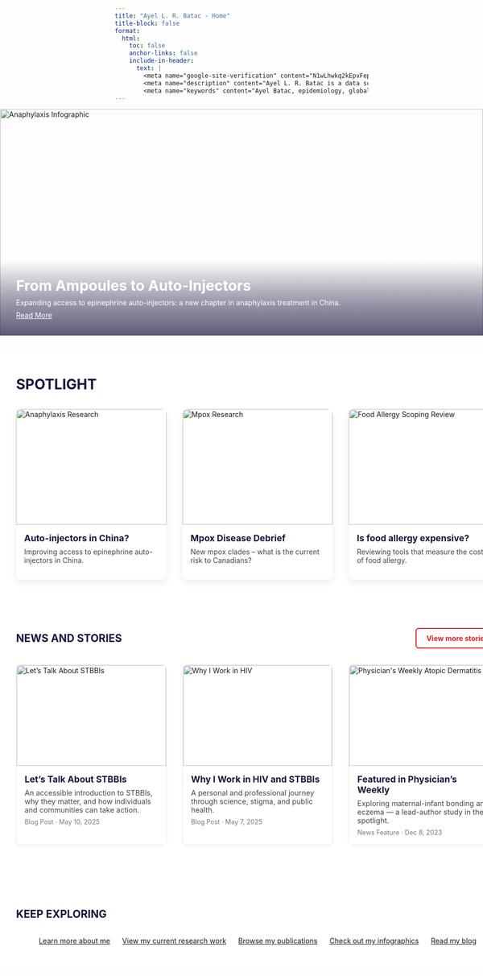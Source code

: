 ```yaml
---
title: "Ayel L. R. Batac - Home"
title-block: false
format:
  html:
    toc: false
    anchor-links: false
    include-in-header: 
      text: |
        <meta name="google-site-verification" content="N1wLhwkq2kEpvFepxx8U30XxFHpsgKQDqCwYJtTHPuY" />
        <meta name="description" content="Ayel L. R. Batac is a data scientist and global health researcher specializing in HIV and sexually transmitted and blood-borne infections (STBBIs), with a focus on equity and evidence-informed decision-making." />
        <meta name="keywords" content="Ayel Batac, epidemiology, global health, public health, HIV, STBBIs, gonorrhea, chlamydia, mpox, tuberculosis, allergy, clinical immunology, food allergy, anaphylaxis, pediatrics, COVID-19, knowledge translation, evidence synthesis, systematic review, scoping review, Canada, United Kingdom, UK, LSHTM, University of Manitoba, China, LMICs, stigma, msm, sex workers" />
---
```


```{=html}
<!-- DO NOT use # here -->
<!-- Full-width Banner Section -->
<div style="position: relative; width: 100vw; margin-left: calc(-50vw + 50%); height: 450px; overflow: hidden; margin-bottom: 2rem;">
  <img src="idx.png" alt="Anaphylaxis Infographic" style="width: 100%; height: 100%; object-fit: cover; object-position: center;">

  <div style="
    position: absolute;
    bottom: 0;
    left: 0;
    width: 100%;
    padding: 2rem;
    background: linear-gradient(to top, rgba(27,21,62,0.7), rgba(27,21,62,0.4), transparent);
    color: white;
  ">
    <div style="font-size: 1.8rem; font-weight: bold; margin-bottom: 0.5rem;">From Ampoules to Auto-Injectors</div>
    <div style="margin-bottom: 0.5rem;">Expanding access to epinephrine auto-injectors: a new chapter in anaphylaxis treatment in China.</div>
    <a href="https://doi.org/10.1111/cea.70028" target="_blank" style="color: white; text-decoration: underline;">Read More</a>
  </div>
</div>
```

```{=html}
<!-- Full-width Spotlight Section -->
<div style="width: 100vw; margin-left: calc(-50vw + 50%); padding: 3rem 2rem; background-color: #ffffff;">

  <!-- Title (HTML, not markdown) to avoid anchor icon -->
  <div style="color: #1B153E; text-transform: uppercase; font-weight: bold; font-size: 1.75rem; margin-bottom: 2rem;">SPOTLIGHT</div>

  <div style="display: flex; justify-content: space-between; flex-wrap: nowrap; gap: 2rem;">

    <!-- Tile 1: Anaphylaxis -->
    <a href="https://doi.org/10.1111/cea.70028" target="_blank" style="flex: 1; text-decoration: none; color: inherit; transition: transform 0.3s;">
      <div style="border-radius: 10px; overflow: hidden; box-shadow: 0 6px 16px rgba(0,0,0,0.08); transition: transform 0.3s, box-shadow 0.3s;" 
        onmouseover="this.style.transform='scale(1.02)'; this.style.boxShadow='0 8px 20px rgba(0,0,0,0.12)'" 
        onmouseout="this.style.transform='scale(1)'; this.style.boxShadow='0 6px 16px rgba(0,0,0,0.08)'">
        <img src="journal_image_1.png" alt="Anaphylaxis Research" style="width: 100%; height: 230px; object-fit: cover;">
        <div style="padding: 1rem;">
          <div style="font-weight: bold; color: #1B153E; font-size: 1.1rem;">Auto-injectors in China?</div>
          <p style="margin-top: 0.5rem; color: #444;">Improving access to epinephrine auto-injectors in China.</p>
        </div>
      </div>
    </a>

    <!-- Tile 2: Mpox -->
    <a href="https://nccid.ca/debrief/mpox/" target="_blank" style="flex: 1; text-decoration: none; color: inherit; transition: transform 0.3s;">
      <div style="border-radius: 10px; overflow: hidden; box-shadow: 0 6px 16px rgba(0,0,0,0.08); transition: transform 0.3s, box-shadow 0.3s;" 
        onmouseover="this.style.transform='scale(1.02)'; this.style.boxShadow='0 8px 20px rgba(0,0,0,0.12)'" 
        onmouseout="this.style.transform='scale(1)'; this.style.boxShadow='0 6px 16px rgba(0,0,0,0.08)'">
        <img src="mpox_idx.png" alt="Mpox Research" style="width: 100%; height: 230px; object-fit: cover;">
        <div style="padding: 1rem;">
          <div style="font-weight: bold; color: #1B153E; font-size: 1.1rem;">Mpox Disease Debrief</div>
          <p style="margin-top: 0.5rem; color: #444;">New mpox clades – what is the current risk to Canadians?</p>
        </div>
      </div>
    </a>

    <!-- Tile 3: Food Allergy Household Financial Burden Scoping Review -->
    <a href="https://doi.org/10.1111/cea.14622" target="_blank" style="flex: 1; text-decoration: none; color: inherit; transition: transform 0.3s;">
      <div style="border-radius: 10px; overflow: hidden; box-shadow: 0 6px 16px rgba(0,0,0,0.08); transition: transform 0.3s, box-shadow 0.3s;" 
        onmouseover="this.style.transform='scale(1.02)'; this.style.boxShadow='0 8px 20px rgba(0,0,0,0.12)'" 
        onmouseout="this.style.transform='scale(1)'; this.style.boxShadow='0 6px 16px rgba(0,0,0,0.08)'">
        <img src="journal_image_2.png" alt="Food Allergy Scoping Review" style="width: 100%; height: 230px; object-fit: cover;">
        <div style="padding: 1rem;">
          <div style="font-weight: bold; color: #1B153E; font-size: 1.1rem;">Is food allergy expensive?</div>
          <p style="margin-top: 0.5rem; color: #444;">Reviewing tools that measure the cost of food allergy.</p>
        </div>
      </div>
    </a>

  </div>
</div>
```

```{=html}

<!-- Full-width News and Stories Section -->
<div style="width: 100vw; margin-left: calc(-50vw + 50%); padding: 3rem 2rem; background-color: #ffffff;">

  <!-- Section Header and Button -->
  <div style="display: flex; justify-content: space-between; align-items: center; margin-bottom: 2rem; flex-wrap: wrap;">
    <h2 style="color: #1B153E; font-weight: bold; margin: 0; border: none;">NEWS AND STORIES</h2>

    <a href="blog.qmd" style="background-color: white; border: 2px solid #DE2221; padding: 0.6rem 1.2rem; text-decoration: none; color: #DE2221; font-weight: bold; border-radius: 6px; transition: background-color 0.3s ease;">
      View more stories
    </a>
  </div>

  <!-- News Cards -->
  <div style="display: flex; flex-wrap: wrap; gap: 2rem;">

    <!-- Blog Tile -->
    <a href="stbbi-talk.qmd" style="flex: 1; min-width: 280px; max-width: 300px; text-decoration: none; color: inherit; border: 1px solid #eee; border-radius: 8px; box-shadow: 0 2px 6px rgba(0,0,0,0.05); overflow: hidden; transition: transform 0.3s ease;"
       onmouseover="this.style.transform='scale(1.02)'" 
       onmouseout="this.style.transform='scale(1)'">

      <img src="stbbi-talk.png" alt="Let’s Talk About STBBIs" style="width: 100%; height: 200px; object-fit: cover;">

      <div style="padding: 1rem;">
        <h3 style="margin: 0 0 0.5rem 0; font-size: 1.1rem; font-weight: bold; color: #1B153E;">
          Let’s Talk About STBBIs
        </h3>
        <p style="margin: 0 0 0.5rem 0; font-size: 0.9rem; color: #444;">
          An accessible introduction to STBBIs, why they matter, and how individuals and communities can take action.
        </p>
        <div style="font-size: 0.8rem; color: #777;">Blog Post · May 10, 2025</div>
      </div>
    </a>
    
    <!-- Blog Tile -->
    <a href="why-i-work-in-hiv.qmd" style="flex: 1; min-width: 280px; max-width: 300px; text-decoration: none; color: inherit; border: 1px solid #eee; border-radius: 8px; box-shadow: 0 2px 6px rgba(0,0,0,0.05); overflow: hidden; transition: transform 0.3s ease;"
       onmouseover="this.style.transform='scale(1.02)'" 
       onmouseout="this.style.transform='scale(1)'">

      <img src="blog1_thumb.png" alt="Why I Work in HIV" style="width: 100%; height: 200px; object-fit: cover;">

      <div style="padding: 1rem;">
        <h3 style="margin: 0 0 0.5rem 0; font-size: 1.1rem; font-weight: bold; color: #1B153E;">
          Why I Work in HIV and STBBIs
        </h3>
        <p style="margin: 0 0 0.5rem 0; font-size: 0.9rem; color: #444;">
          A personal and professional journey through science, stigma, and public health.
        </p>
        <div style="font-size: 0.8rem; color: #777;">Blog Post · May 7, 2025</div>
      </div>
    </a>

    <!-- Physician's Weekly Feature -->
    <a href="https://www.physiciansweekly.com/exploring-the-relationship-between-maternal-infant-bonding-and-infantile-atopic-dermatitis-a-mixed-methods-study/" 
       target="_blank"
       style="flex: 1; min-width: 280px; max-width: 300px; text-decoration: none; color: inherit; border: 1px solid #eee; border-radius: 8px; box-shadow: 0 2px 6px rgba(0,0,0,0.05); overflow: hidden; transition: transform 0.3s ease;"
       onmouseover="this.style.transform='scale(1.02)'" 
       onmouseout="this.style.transform='scale(1)'">

      <img src="physiciansweekly_thumb.png" alt="Physician's Weekly Atopic Dermatitis" style="width: 100%; height: 200px; object-fit: cover;">

      <div style="padding: 1rem;">
        <h3 style="margin: 0 0 0.5rem 0; font-size: 1.1rem; font-weight: bold; color: #1B153E;">
          Featured in Physician’s Weekly
        </h3>
        <p style="margin: 0 0 0.5rem 0; font-size: 0.9rem; color: #444;">
          Exploring maternal-infant bonding and eczema — a lead-author study in the spotlight.
        </p>
        <div style="font-size: 0.8rem; color: #777;">News Feature · Dec 8, 2023</div>
      </div>
    </a>

  </div>
</div>

```

```{=html}

<!-- Keep Exploring Section -->
<div style="width: 100vw; margin-left: calc(-50vw + 50%); padding: 3rem 2rem; background-color: #ffffff;">

  <h2 style="text-transform: uppercase; font-weight: bold; color: #1B153E; text-align: left; margin-bottom: 2rem; border: none;">KEEP EXPLORING</h2>

  <div style="display: flex; flex-wrap: wrap; justify-content: center; gap: 1.5rem; max-width: 1200px; margin: 0 auto;">

    <a href="about.html" class="explore-button">Learn more about me</a>
    <a href="research.html" class="explore-button">View my current research work</a>
    <a href="publications.html" class="explore-button">Browse my publications</a>
    <a href="infographics.html" class="explore-button">Check out my infographics</a>
    <a href="blog.html" class="explore-button explore-button-wide">Read my blog</a>

  </div>
</div>

```
